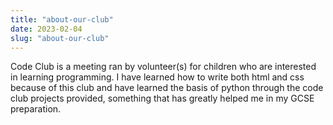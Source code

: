 ---
title: "about-our-club"
date: 2023-02-04
slug: "about-our-club"
---

Code Club is a meeting ran by volunteer(s) for children who are interested in learning programming. I have learned how to write both html and css because of this club and have learned the basis of python through the code club projects provided, something that has greatly helped me in my GCSE preparation.